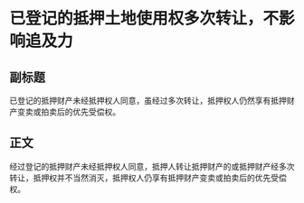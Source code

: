 # 已登记的抵押土地使用权多次转让，不影响追及力
## 副标题
已登记的抵押财产未经抵押权人同意，虽经过多次转让，抵押权人仍然享有抵押财产变卖或拍卖后的优先受偿权。
## 正文
经过登记的抵押财产未经抵押权人同意，抵押人转让抵押财产的或抵押财产经多次转让，抵押权并不当然消灭，抵押权人仍享有抵押财产变卖或拍卖后的优先受偿权。